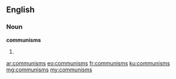 ==English==

===Noun===
'''communisms'''

# {{plural of|communism}}

[[ar:communisms]]
[[eo:communisms]]
[[fr:communisms]]
[[ku:communisms]]
[[mg:communisms]]
[[my:communisms]]